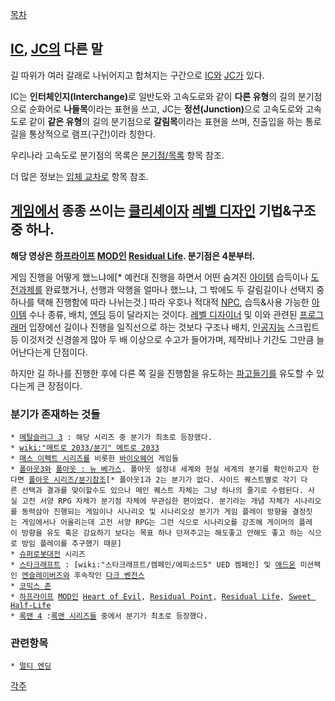 [[목차]]

== [[나들목|IC]], [[JC]]의 다른 말 ==
길 따위가 여러 갈래로 나뉘어지고 합쳐지는 구간으로 [[나들목|IC]]와 [[JC]]가 있다.

IC는 '''인터체인지(Interchange)'''로 일반도와 고속도로와 같이 '''다른 유형'''의 길의 분기점으로 순화어로 '''나들목'''이라는 표현을 쓰고, JC는 '''정션(Junction)'''으로 고속도로와 고속도로 같이 '''같은 유형'''의 길의 분기점으로 '''갈림목'''이라는 표현을 쓰며, 진출입을 하는 통로길을 통상적으로 램프(구간)이라 칭한다.

우리나라 고속도로 분기점의 목록은 [[분기점/목록]] 항목 참조.

더 많은 정보는 [[입체 교차로]] 항목 참조.

== [[게임]]에서 종종 쓰이는 [[클리셰]]이자 [[레벨 디자인]] 기법&구조 중 하나. ==
{{{#!html
<iframe width="420" height="315" src="http://www.youtube.com/embed/EL-pIGDVf_g" frameborder="0" allowfullscreen></iframe>
}}}

'''해당 영상은 [[하프라이프]] [[MOD]]인 [[Residual Life]]. 분기점은 4분부터.'''

게임 진행을 어떻게 했느냐에[* 예컨대 진행을 하면서 어떤 숨겨진 [[아이템]] 습득이나 [[도전과제]]를 완료했거나, 선행과 악행을 얼마나 했느냐, 그 밖에도 두 갈림길이나 선택지 중 하나를 택해 진행함에 따라 나뉘는것.] 따라 우호나 적대적 [[NPC]], 습득&사용 가능한 [[아이템]] 수나 종류, 배치, [[엔딩]] 등이 달라지는 것이다. [[레벨 디자이너]] 및 이와 관련된 [[프로그래머]] 입장에선 길이나 진행을 일직선으로 하는 것보다 구조나 배치, [[인공지능]] 스크립트 등 이것저것 신경쓸게 많아 두 배 이상으로 수고가 들어가며, 제작비나 기간도 그만큼 늘어난다는게 단점이다.

하지만 길 하나를 진행한 후에 다른 쪽 길을 진행함을 유도하는 [[파고들기]]를 유도할 수 있다는게 큰 장점이다.

=== 분기가 존재하는 것들 ===
 * [[메탈슬러그 3]] : 해당 시리즈 중 분기가 최초로 등장했다.
 * [[wiki:"메트로 2033/분기" 메트로 2033]]
 * [[매스 이펙트 시리즈]]를 비롯한 [[바이오웨어]] 게임들
 * [[폴아웃3]]와 [[폴아웃 : 뉴 베가스]]. 폴아웃 설정내 세계와 현실 세계의 분기를 확인하고자 한다면 [[폴아웃 시리즈/분기]]참조[* 폴아웃1과 2는 분기가 없다. 사이드 퀘스트별로 각기 다른 선택과 결과를 맞이할수도 있으나 메인 퀘스트 자체는 그냥 하나의 줄기로 수렴된다. 사실 고전 서양 RPG 자체가 분기점 자체에 무관심한 편이었다. 분기라는 개념 자체가 시나리오를 동력삼아 진행되는 게임이나 시나리오 및 시나리오상 분기가 게임 플레이 방향을 결정짓는 게임에서나 어울리는데 고전 서양 RPG는 그런 식으로 시나리오를 강조해 게이머의 플레이 방향을 유도 혹은 강요하기 보다는 목표 하나 던져주고는 해도좋고 안해도 좋고 하는 식으로 방임 플레이를 추구했기 때문] 
 * [[슈퍼로봇대전]] 시리즈
 * [[스타크래프트]] : [wiki:"스타크래프트/캠페인/에피소드5" UED 켐페인] 및 [[애드온]] 미션팩인 [[엔슬레이버즈]]와 후속작인 [[다크 벤전스]]
 * [[코믹스 존]]
 * [[하프라이프]] [[MOD]]인 [[Heart of Evil]], [[Residual Point]], [[Residual Life]], [[Sweet Half-Life]]
 * [[록맨 4]] :[[록맨 시리즈]]들 중에서 분기가 최초로 등장했다.

=== 관련항목 ===
 * [[멀티 엔딩]]

[[각주]]
